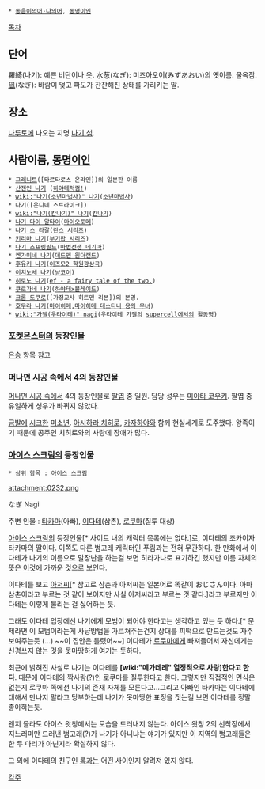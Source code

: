  * [[동음이의어·다의어]], [[동명이인]]

[[목차]]
== 단어 ==
羅綺(나기): 예쁜 비단이나 옷.
水葱(なぎ): 미즈아오이(みずあおい)의 옛이름. 물옥잠. 
[[凪]](なぎ): 바람이 멎고 파도가 잔잔해진 상태를 가리키는 말.  

== 장소 ==
[[나루토]]에 나오는 지명 [[나기 섬]].

== 사람이름, [[동명이인]] ==
 * [[그래니트]]([타르타로스 온라인])의 일본판 이름
 * [[산젠인 나기]] ([[하야테처럼!]])
 * [[wiki:"나기(소년마법사)" 나기]]([[소년마법사]])
 * 나기([운디네 스트라이크])
 * [[wiki:"나기(칸나기)" 나기]]([[칸나기]])
 * [[나기 다이 알타이]]([[마이오토메]])
 * [[나기 스 라갈]]([[란스 시리즈]])
 * [[키리마 나기]]([[부기팝 시리즈]])
 * [[나기 스프링필드]]([[마법선생 네기마]])
 * [[켄가미네 나기]]([[데드맨 원더랜드]])
 * [[후유키 나기]]([[이즈모2 학원광상곡]])
 * [[이치노세 나기]]([[냥코이]])
 * [[히로노 나기]]([[ef - a fairy tale of the two.]])
 * [[쿠로가네 나기]]([[하야테x블레이드]])
 * [[크롬 도쿠로]]([가정교사 히트맨 리본])의 본명.
 * [[호무라 나기]]([[마이히메]],[[마이히메 데스티니 용의 무녀]])
 * [[wiki:"가젤(우타이테)" nagi]](우타이테 가젤의 [[supercell]]에서의 활동명)

=== [[포켓몬스터]]의 등장인물 ===
[[은송]] 항목 참고

=== [[머나먼 시공 속에서]] 4의 등장인물 ===
[[머나먼 시공 속에서]] 4의 등장인물로 [[팔엽]] 중 일원. 담당 성우는 [[미야타 코우키]]. 팔엽 중 유일하게 성우가 바뀌지 않았다.

[[금발]]에 [[시크]]한 [[미소년]]. [[아시하라 치히로]], [[카자하야]]와 함께 현실세계로 도주했다. 왕족이기 때문에 공주인 치히로와의 사랑에 장애가 많다.

=== [[아이스 스크림]]의 등장인물 ===
 * 상위 항목 : [[아이스 스크림]]

attachment:0232.png

なぎ
Nagi

주변 인물 : [[타카마]](아빠), [[이다테]](삼촌), [[로쿠마]](질투 대상)

[[아이스 스크림]]의 등장인물[* 사이트 내의 캐릭터 목록에는 없다.]로, 이다테의 조카이자 타카마의 딸이다. 이쪽도 다른 범고래 캐릭터인 푸림과는 전혀 무관하다. 한 만화에서 이다테가 나기의 이름으로 말장난을 하는걸 보면 히라가나로 표기하긴 했지만 이름 자체의 뜻은 [[凪|이것]]에 가까운 것으로 보인다.

이다테를 보고 [[아저씨]][* 참고로 삼촌과 아저씨는 일본어로 똑같이 おじさん이다. 아마 삼촌이라고 부르는 것 같이 보이지만 사실 아저씨라고 부르는 것 같다.]라고 부르지만 이다테는 이렇게 불리는 걸 싫어하는 듯. 

그래도 이다테 입장에선 나기에게 모범이 되어야 한다고는 생각하고 있는 듯 하다.[* 문제라면 이 모범이라는게 사냥방법을 가르쳐주는건지 상대를 피떡으로 만드는것도 자주 보여주는듯 (...) ~~이 집안은 틀렸어~~] 이다테가 [[로쿠마]]에게 빠져들어서 자신에게는 신경쓰지 않는 것을 못마땅하게 여기는 듯하다.

최근에 밝혀진 사실로 나기는 이다테를 '''[wiki:"메가데레" 열정적으로 사랑]한다고 한다'''. 때문에 이다테의 짝사랑(?)인 로쿠마를 질투한다고 한다. 그렇지만 직접적인 면식은 없는지 로쿠마 쪽에선 나기의 존재 자체를 모른다고...그리고 아빠인 타카마는 이다테에 대해서 만나지 말라고 당부하는데 나기가 못마땅한 표정을 짓는걸 보면 이다테를 정말 좋아하는듯.

왠지 몰라도 아이스 왓칭에서는 모습을 드러내지 않는다. 아이스 왓칭 2의 선착장에서 지느러미만 드러낸 범고래(?)가 나기가 아니냐는 얘기가 있지만 이 지역의 범고래들은 한 두 마리가 아닌지라 확실하지 않다.

그 외에 이다테의 친구인 [[록]]과는 어떤 사이인지 알려져 있지 않다.

[[각주]]
